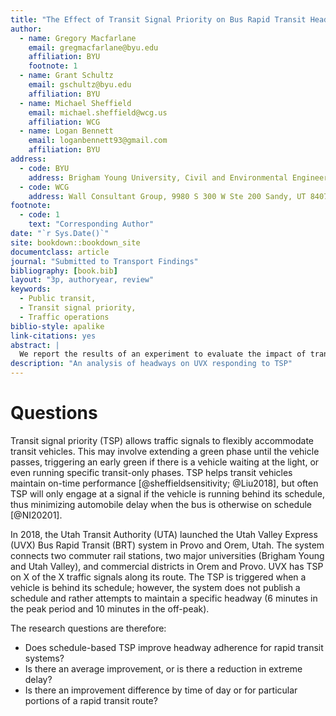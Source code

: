 ```yaml
---
title: "The Effect of Transit Signal Priority on Bus Rapid Transit Headway Adherence"
author:
  - name: Gregory Macfarlane
    email: gregmacfarlane@byu.edu
    affiliation: BYU
    footnote: 1
  - name: Grant Schultz
    email: gschultz@byu.edu
    affiliation: BYU
  - name: Michael Sheffield
    email: michael.sheffield@wcg.us
    affiliation: WCG
  - name: Logan Bennett
    email: loganbennett93@gmail.com
    affiliation: BYU
address:
  - code: BYU
    address: Brigham Young University, Civil and Environmental Engineering Department, 430 Engineering Building, Provo, Utah 84602
  - code: WCG
    address: Wall Consultant Group, 9980 S 300 W Ste 200 Sandy, UT 84070
footnote:
  - code: 1
    text: "Corresponding Author"
date: "`r Sys.Date()`"
site: bookdown::bookdown_site
documentclass: article
journal: "Submitted to Transport Findings"
bibliography: [book.bib]
layout: "3p, authoryear, review"
keywords:
  - Public transit,
  - Transit signal priority,
  - Traffic operations
biblio-style: apalike
link-citations: yes
abstract: |
  We report the results of an experiment to evaluate the impact of transit  signal priority (TSP) on headway adherence for a bus rapid transit (BRT) system in Provo / Orem, Utah. The system grants TSP if the bus is running behind its unpublished schedule, but users perceive only a headway. In general, we  find that more permissive TSP regimes modestly but significantly reduce  the 85th percentile headway, controlling for directionality and time period. An inconsistent result gives that a strict TSP regime has a higher 85th  percentile headway than not using TSP at all.
description: "An analysis of headways on UVX responding to TSP"
---
```


# Questions {#intro}

Transit signal priority (TSP) allows traffic signals to flexibly accommodate
transit vehicles. This may involve extending a green phase until the vehicle
passes, triggering an early green if there is a vehicle waiting at the light, or
even running specific transit-only phases. TSP helps transit vehicles maintain
on-time performance [@sheffieldsensitivity; @Liu2018], but often TSP will only engage at a signal if
the vehicle is running behind its schedule, thus minimizing automobile delay
when the bus is otherwise on schedule [@NI20201].

In 2018, the Utah Transit Authority (UTA) launched the Utah Valley Express (UVX) 
Bus Rapid Transit (BRT) system in Provo and Orem, Utah.  The system connects
two commuter rail stations, two major universities (Brigham Young and Utah Valley),
and commercial districts in Orem and Provo. UVX has TSP on X of the X traffic 
signals along its route. The TSP is triggered when a vehicle is behind its schedule;
however, the system does not publish a schedule and rather attempts to maintain
a specific headway (6 minutes in the peak period and 10 minutes in the off-peak).

The research questions are therefore:

  - Does schedule-based TSP improve headway adherence for rapid transit systems?
  - Is there an average improvement, or is there a reduction in extreme delay?
  - Is there an improvement difference by time of day or for particular portions
  of a rapid transit route?


